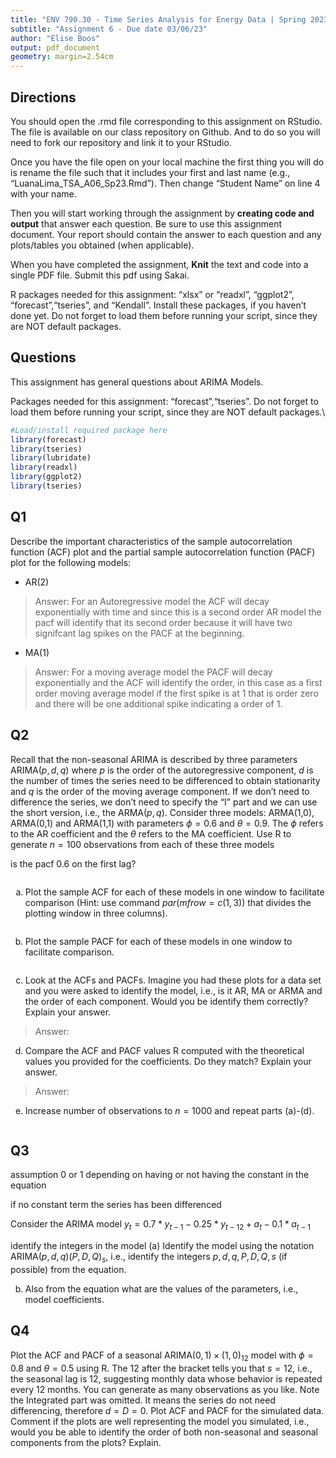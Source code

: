 ```yaml
---
title: "ENV 790.30 - Time Series Analysis for Energy Data | Spring 2023"
subtitle: "Assignment 6 - Due date 03/06/23"
author: "Elise Boos"
output: pdf_document
geometry: margin=2.54cm
---
```

  
## Directions
  
You should open the .rmd file corresponding to this assignment on RStudio. The file is available on our class repository on Github. And to do so you will need to fork our repository and link it to your RStudio.  

Once you have the file open on your local machine the first thing you will do is rename the file such that it includes your first and last name (e.g., "LuanaLima_TSA_A06_Sp23.Rmd"). Then change "Student Name" on line 4 with your name. 

Then you will start working through the assignment by  **creating code and output** that answer each question. Be sure to use this assignment document. Your report should contain the answer to each question and any plots/tables you obtained (when applicable).

When you have completed the assignment, **Knit** the text and code into a single PDF file. Submit this pdf using Sakai. 

R packages needed for this assignment: "xlsx" or "readxl", "ggplot2", "forecast","tseries", and "Kendall". Install these packages, if you haven't done yet. Do not forget to load them before running your script, since they are NOT default packages.

## Questions 

This assignment has general questions about ARIMA Models. 

Packages needed for this assignment: "forecast","tseries". Do not forget to load them before running your script, since they are NOT default packages.\\

```r
#Load/install required package here
library(forecast)
library(tseries)
library(lubridate)
library(readxl)
library(ggplot2)
library(tseries)
```


## Q1
Describe the important characteristics of the sample autocorrelation function (ACF) plot and the partial sample autocorrelation function (PACF) plot for the following models: 


* AR(2)

> Answer: For an Autoregressive model the ACF will decay exponentially with time and since this is a second order AR model the pacf will identify that its second order because it will have two signifcant lag spikes on the PACF at the beginning.  

* MA(1)

> Answer: For a moving average model the PACF will decay exponentially and the ACF will identify the order, in this case as a first order moving average model if the first spike is at 1 that is order zero and there will be one additional spike indicating a order of 1. 



## Q2
Recall that the non-seasonal ARIMA is described by three parameters ARIMA$(p,d,q)$ where $p$ is the order of the autoregressive component, $d$ is the number of times the series need to be differenced to obtain stationarity and $q$ is the order of the moving average component. If we don't need to difference the series, we don't need to specify the "I" part and we can use the short version, i.e., the ARMA$(p,q)$. Consider three models: ARMA(1,0), ARMA(0,1) and ARMA(1,1) with parameters $\phi=0.6$ and $\theta= 0.9$. The $\phi$ refers to the AR coefficient and the $\theta$ refers to the MA coefficient. Use R to generate $n=100$ observations from each of these three models

is the pacf 0.6 on the first lag?

```r

```


(a) Plot the sample ACF for each of these models in one window to facilitate comparison (Hint: use command $par(mfrow=c(1,3))$ that divides the plotting window in three columns).  

```r

```


(b) Plot the sample PACF for each of these models in one window to facilitate comparison.  

```r

```

(c) Look at the ACFs and PACFs. Imagine you had these plots for a data set and you were asked to identify the model, i.e., is it AR, MA or ARMA and the order of each component. Would you be identify them correctly? Explain your answer.

> Answer:

(d) Compare the ACF and PACF values R computed with the theoretical values you provided for the coefficients. Do they match? Explain your answer.

> Answer: 


(e) Increase number of observations to $n=1000$ and repeat parts (a)-(d).

```r

```



## Q3

assumption 0 or 1 depending on having or not having the constant in the equation 

if no constant term the series has been differenced 

Consider the ARIMA model $y_t=0.7*y_{t-1}-0.25*y_{t-12}+a_t-0.1*a_{t-1}$

identify the integers in the model 
(a) Identify the model using the notation ARIMA$(p,d,q)(P,D,Q)_ s$, i.e., identify the integers $p,d,q,P,D,Q,s$ (if possible) from the equation.

(b) Also from the equation what are the values of the parameters, i.e., model coefficients. 


## Q4

Plot the ACF and PACF of a seasonal ARIMA$(0, 1)\times(1, 0)_{12}$ model with $\phi =0 .8$ and $\theta = 0.5$ using R. The $12$ after the bracket tells you that $s=12$, i.e., the seasonal lag is 12, suggesting monthly data whose behavior is repeated every 12 months. You can generate as many observations as you like. Note the Integrated part was omitted. It means the series do not need differencing, therefore $d=D=0$. Plot ACF and PACF for the simulated data. Comment if the plots are well representing the model you simulated, i.e., would you be able to identify the order of both non-seasonal and seasonal components from the plots? Explain.

```r

```


